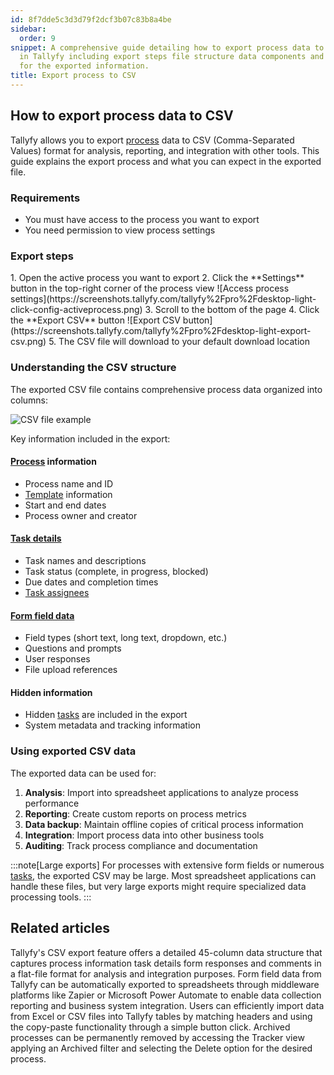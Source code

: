 ```yaml
---
id: 8f7dde5c3d3d79f2dcf3b07c83b8a4be
sidebar:
  order: 9
snippet: A comprehensive guide detailing how to export process data to CSV format
  in Tallyfy including export steps file structure data components and potential uses
  for the exported information.
title: Export process to CSV
---
```



## How to export process data to CSV

Tallyfy allows you to export [process](/products/pro/tracking-and-tasks/processes/) data to CSV (Comma-Separated Values) format for analysis, reporting, and integration with other tools. This guide explains the export process and what you can expect in the exported file.

### Requirements

- You must have access to the process you want to export
- You need permission to view process settings

### Export steps

<Steps>
1. Open the active process you want to export
2. Click the **Settings** button in the top-right corner of the process view
   ![Access process settings](https://screenshots.tallyfy.com/tallyfy%2Fpro%2Fdesktop-light-click-config-activeprocess.png)
3. Scroll to the bottom of the page
4. Click the **Export CSV** button
   ![Export CSV button](https://screenshots.tallyfy.com/tallyfy%2Fpro%2Fdesktop-light-export-csv.png)
5. The CSV file will download to your default download location
</Steps>

### Understanding the CSV structure

The exported CSV file contains comprehensive process data organized into columns:

![CSV file example](https://screenshots.tallyfy.com/file-JFjFk3MCzJ.png)

Key information included in the export:

#### [Process](/products/pro/tracking-and-tasks/processes/) information
- Process name and ID
- [Template](/products/pro/documenting/templates/) information
- Start and end dates
- Process owner and creator

#### [Task details](/products/pro/tracking-and-tasks/tasks/)
- Task names and descriptions
- Task status (complete, in progress, blocked)
- Due dates and completion times
- [Task assignees](/products/pro/documenting/members/)

#### [Form field data](/products/pro/tracking-and-tasks/tasks/what-are-form-fields-in-tallyfy/)
- Field types (short text, long text, dropdown, etc.)
- Questions and prompts
- User responses
- File upload references

#### Hidden information
- Hidden [tasks](/products/pro/tracking-and-tasks/tasks/) are included in the export
- System metadata and tracking information

### Using exported CSV data

The exported data can be used for:

1. **Analysis**: Import into spreadsheet applications to analyze process performance
2. **Reporting**: Create custom reports on process metrics
3. **Data backup**: Maintain offline copies of critical process information
4. **Integration**: Import process data into other business tools
5. **Auditing**: Track process compliance and documentation

:::note[Large exports]
For processes with extensive form fields or numerous [tasks](/products/pro/tracking-and-tasks/tasks/), the exported CSV may be large. Most spreadsheet applications can handle these files, but very large exports might require specialized data processing tools.
:::


## Related articles
<CardGrid>
<LinkTitleCard header="<b>Analytics > CSV file structure</b>" href="/products/pro/integrations/analytics/how-is-the-csv-file-structured-in-tallyfy/" > Tallyfy's CSV export feature offers a detailed 45-column data structure that captures process information task details form responses and comments in a flat-file format for analysis and integration purposes. </LinkTitleCard>
<LinkTitleCard header="<b>Middleware > Stream data to a spreadsheet</b>" href="/products/pro/integrations/middleware/how-can-i-export-form-fields-from-tallyfy-to-spreadsheet/" > Form field data from Tallyfy can be automatically exported to spreadsheets through middleware platforms like Zapier or Microsoft Power Automate to enable data collection reporting and business system integration. </LinkTitleCard>
<LinkTitleCard header="<b>Tasks > Paste cells into a Tallyfy table</b>" href="/products/pro/tracking-and-tasks/tasks/paste-cells-tallyfy-table/" > Users can efficiently import data from Excel or CSV files into Tallyfy tables by matching headers and using the copy-paste functionality through a simple button click. </LinkTitleCard>
<LinkTitleCard header="<b>Edit Processes > Delete a process</b>" href="/products/pro/tracking-and-tasks/processes/edit-processes/how-can-i-delete-a-process-in-tallyfy/" > Archived processes can be permanently removed by accessing the Tracker view applying an Archived filter and selecting the Delete option for the desired process. </LinkTitleCard>
</CardGrid>